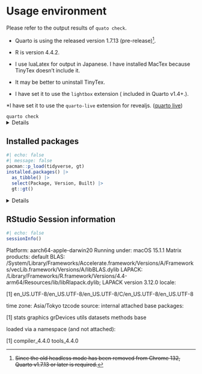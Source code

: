 

# Usage environment {#sec-usage-environment }

Please refer to the output results of `quato check`.


* Quarto is using the released version 1.7.13 (pre-release)[^noteinstallversion].



* R is version 4.4.2.



* I use luaLatex for output in Japanese. I have installed MacTex because TinyTex doesn't include it.



* It may be better to uninstall TinyTex.



* I have set it to use the `lightbox` extension ( included in Quarto v1.4+.).

*I have set it to use the `quarto-live` extension for revealjs. ([quarto live](https://github.com/r-wasm/quarto-live))

[^noteinstallversion]:~~Since the old headless mode has been removed from Chrome 132, Quarto v1.7.13 or later is required.~~

`quarto check` 
<details>

```.zsh
# Quarto check output
Quarto 1.7.13

[✓] Checking environment information...

      Quarto cache location: /Users/tk4o2ka/Library/Caches/quarto

[✓] Checking versions of quarto binary dependencies...

      Pandoc version 3.4.0: OK
      Dart Sass version 1.70.0: OK
      Deno version 1.46.3: OK
      Typst version 0.11.0: OK

[✓] Checking versions of quarto dependencies......OK


[✓] Checking Quarto installation......OK

      Version: 1.7.13
      Path: /Applications/quarto/bin

[✓] Checking tools....................OK

      Chromium: 869685
      TinyTeX: (not installed)

[✓] Checking LaTeX....................OK

      Using: Installation From Path
      Path: /usr/local/texlive/2024/bin/universal-darwin
      Version: 2024

[✓] Checking Chrome Headless....................OK

      Using: Chrome found on system
      Path: /Applications/Google Chrome.app/Contents/MacOS/Google Chrome
      Source: MacOS known location

[✓] Checking basic markdown render....OK


[✓] Checking Python 3 installation....OK

      Version: 3.13.2
      Path: /opt/homebrew/opt/python@3.13/bin/python3.13
      Jupyter: (None)
      Jupyter is not available in this Python installation.
      Install with python3 -m pip install jupyter
      There is an unactivated Python environment in .venv. Did you forget to activate it?

[✓] Checking R installation...........OK

      Version: 4.4.2
      Path: /Library/Frameworks/R.framework/Resources
      LibPaths:
        - /Library/Frameworks/R.framework/Versions/4.4-arm64/Resources/library
      knitr: 1.49
      rmarkdown: 2.29

[✓] Checking Knitr engine render......OK

```

</details>






## Installed packages {#sec-installed-packages }


```.r
#| echo: false
#| message: false
pacman::p_load(tidyverse, gt)
installed.packages() |> 
  as_tibble() |> 
  select(Package, Version, Built) |> 
  gt::gt()
```

<details>
    
<summery>Package List</summery>
    
|Name|Version|Built|
|----|-------|-----|
|askpass|1.2.0|4.4.0|
|backports|1.4.1|4.4.0|
|base|4.4.0|4.4.0|
|base64enc|0.1-3|4.4.0|
|bigD|0.2.0|4.4.0|
|bit|4.0.5|4.4.0|
|bit64|4.0.5|4.4.0|
|bitops|1.0-7|4.4.0|
|blob|1.2.4|4.4.0|
|boot|1.3-30|4.4.0|
|brew|1.0-10|4.4.0|
|brio|1.1.5|4.4.0|
|broom|1.0.5|4.4.0|
|bslib|0.7.0|4.4.0|
|cachem|1.0.8|4.4.0|
|callr|3.7.6|4.4.0|
|cellranger|1.1.0|4.4.0|
|class|7.3-22|4.4.0|
|cli|3.6.2|4.4.0|
|clipr|0.8.0|4.4.0|
|cluster|2.1.6|4.4.0|
|codetools|0.2-20|4.4.0|
|collections|0.3.7|4.4.0|
|colorspace|2.1-0|4.4.0|
|commonmark|1.9.1|4.4.0|
|compiler|4.4.0|4.4.0|
|conflicted|1.2.0|4.4.0|
|cpp11|0.4.7|4.4.0|
|crayon|1.5.2|4.4.0|
|curl|5.2.1|4.4.0|
|cyclocomp|1.1.1|4.4.0|
|data.table|1.15.4|4.4.0|
|datasets|4.4.0|4.4.0|
|DBI|1.2.2|4.4.0|
|dbplyr|2.5.0|4.4.0|
|desc|1.4.3|4.4.0|
|digest|0.6.35|4.4.0|
|downlit|0.4.3|4.4.0|
|dplyr|1.1.4|4.4.0|
|dtplyr|1.3.1|4.4.0|
|ellipsis|0.3.2|4.4.0|
|evaluate|0.23|4.4.0|
|fansi|1.0.6|4.4.0|
|farver|2.1.1|4.4.0|
|fastmap|1.1.1|4.4.0|
|fontawesome|0.5.2|4.4.0|
|forcats|1.0.0|4.4.0|
|foreign|0.8-86|4.4.0|
|fs|1.6.4|4.4.0|
|gargle|1.5.2|4.4.0|
|generics|0.1.3|4.4.0|
|ggplot2|3.5.1|4.4.0|
|gitcreds|0.1.2|4.4.0|
|glue|1.7.0|4.4.0|
|googledrive|2.1.1|4.4.0|
|googlesheets4|1.1.1|4.4.0|
|graphics|4.4.0|4.4.0|
|grDevices|4.4.0|4.4.0|
|grid|4.4.0|4.4.0|
|gt|0.10.1|4.4.0|
|gtable|0.3.5|4.4.0|
|gtExtras|0.5.0|4.4.0|
|haven|2.5.4|4.4.0|
|highr|0.10|4.4.0|
|hms|1.1.3|4.4.0|
|htmltools|0.5.8.1|4.4.0|
|htmlwidgets|1.6.4|4.4.0|
|httr|1.4.7|4.4.0|
|ids|1.0.1|4.4.0|
|isoband|0.2.7|4.4.0|
|jquerylib|0.1.4|4.4.0|
|jsonlite|1.8.8|4.4.0|
|juicyjuice|0.1.0|4.4.0|
|kableExtra|1.4.0|4.4.0|
|KernSmooth|2.23-22|4.4.0|
|knitr|1.46|4.4.0|
|labeling|0.4.3|4.4.0|
|languageserver|0.3.16|4.4.0|
|lattice|0.22-6|4.4.0|
|lazyeval|0.2.2|4.4.0|
|lifecycle|1.0.4|4.4.0|
|lintr|3.1.2|4.4.0|
|lubridate|1.9.3|4.4.0|
|magrittr|2.0.3|4.4.0|
|markdown|1.12|4.4.0|
|MASS|7.3-60.2|4.4.0|
|Matrix|1.7-0|4.4.0|
|memoise|2.0.1|4.4.0|
|methods|4.4.0|4.4.0|
|mgcv|1.9-1|4.4.0|
|mime|0.12|4.4.0|
|modelr|0.1.11|4.4.0|
|munsell|0.5.1|4.4.0|
|nlme|3.1-164|4.4.0|
|nnet|7.3-19|4.4.0|
|nvimcom|0.9.42|4.4.0|
|openssl|2.1.2|4.4.0|
|pacman|0.5.1|4.4.0|
|paletteer|1.6.0|4.4.0|
|parallel|4.4.0|4.4.0|
|pillar|1.9.0|4.4.0|
|pkgbuild|1.4.4|4.4.0|
|pkgconfig|2.0.3|4.4.0|
|pkgload|1.3.4|4.4.0|
|prettyunits|1.2.0|4.4.0|
|prismatic|1.1.2|4.4.0|
|processx|3.8.4|4.4.0|
|progress|1.2.3|4.4.0|
|ps|1.7.6|4.4.0|
|purrr|1.0.2|4.4.0|
|R.cache|0.16.0|4.4.0|
|R.methodsS3|1.8.2|4.4.0|
|R.oo|1.26.0|4.4.0|
|R.utils|2.12.3|4.4.0|
|R6|2.5.1|4.4.0|
|ragg|1.3.0|4.4.0|
|rappdirs|0.3.3|4.4.0|
|RColorBrewer|1.1-3|4.4.0|
|Rcpp|1.0.12|4.4.0|
|reactable|0.4.4|4.4.0|
|reactR|0.5.0|4.4.0|
|readr|2.1.5|4.4.0|
|readxl|1.4.3|4.4.0|
|rematch|2.0.0|4.4.0|
|rematch2|2.1.2|4.4.0|
|remotes|2.5.0|4.4.0|
|reprex|2.1.0|4.4.0|
|rex|1.2.1|4.4.0|
|rlang|1.1.3|4.4.0|
|rmarkdown|2.26|4.4.0|
|roxygen2|7.3.1|4.4.0|
|rpart|4.1.23|4.4.0|
|rprojroot|2.0.4|4.4.0|
|rstudioapi|0.16.0|4.4.0|
|rvest|1.0.4|4.4.0|
|sass|0.4.9|4.4.0|
|scales|1.3.0|4.4.0|
|selectr|0.4-2|4.4.0|
|spatial|7.3-17|4.4.0|
|splines|4.4.0|4.4.0|
|stats|4.4.0|4.4.0|
|stats4|4.4.0|4.4.0|
|stringi|1.8.3|4.4.0|
|stringr|1.5.1|4.4.0|
|styler|1.10.3|4.4.0|
|survival|3.5-8|4.4.0|
|svglite|2.1.3|4.4.0|
|sys|3.4.2|4.4.0|
|systemfonts|1.0.6|4.4.0|
|tcltk|4.4.0|4.4.0|
|textshaping|0.3.7|4.4.0|
|tibble|3.2.1|4.4.0|
|tidyr|1.3.1|4.4.0|
|tidyselect|1.2.1|4.4.0|
|tidyverse|2.0.0|4.4.0|
|timechange|0.3.0|4.4.0|
|tinytex|0.50|4.4.0|
|tools|4.4.0|4.4.0|
|tzdb|0.4.0|4.4.0|
|utf8|1.2.4|4.4.0|
|utils|4.4.0|4.4.0|
|uuid|1.2-0|4.4.0|
|V8|4.4.2|4.4.0|
|vctrs|0.6.5|4.4.0|
|viridisLite|0.4.2|4.4.0|
|vroom|1.6.5|4.4.0|
|withr|3.0.0|4.4.0|
|xfun|0.43|4.4.0|
|xml2|1.3.6|4.4.0|
|xmlparsedata|1.0.5|4.4.0|
|yaml|2.3.8|4.4.0|
</details>







## RStudio Session information {#sec-session-information }


```.r
#| echo: false
sessionInfo()
```

Platform: aarch64-apple-darwin20
Running under: macOS 15.1.1
Matrix products: default
BLAS:   /System/Library/Frameworks/Accelerate.framework/Versions/A/Frameworks/vecLib.framework/Versions/A/libBLAS.dylib 
LAPACK: /Library/Frameworks/R.framework/Versions/4.4-arm64/Resources/lib/libRlapack.dylib;  LAPACK version 3.12.0
locale:

[1] en_US.UTF-8/en_US.UTF-8/en_US.UTF-8/C/en_US.UTF-8/en_US.UTF-8

time zone: Asia/Tokyo
tzcode source: internal
attached base packages:

[1] stats     graphics  grDevices utils     datasets  methods   base     

loaded via a namespace (and not attached):

[1] compiler_4.4.0 tools_4.4.0   







